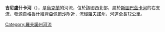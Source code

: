 '''吉尼盧什卡河'''（{{lang-uk|Гнилушка}}），是[[烏克蘭|烏克蘭]]的河流，位於該國西北部，屬於[[斯圖巴茲卡河|斯圖巴茲卡河]]的右支流，發源自[[格魯什維齊亞佩爾沙|格魯什維齊亞佩爾沙]]附近，流經[[羅夫諾州|羅夫諾州]]，河道全長12公里。

{{DEFAULTSORT:Гнилушка}}
[[Category:羅夫諾州河流|Category:羅夫諾州河流]]


{{Ukraine-river-stub}}